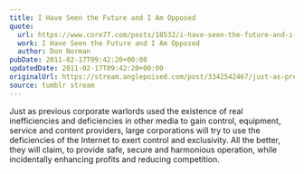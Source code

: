 ```yaml
---
title: I Have Seen the Future and I Am Opposed
quote:
  url: https://www.core77.com/posts/18532/i-have-seen-the-future-and-i-am-opposed-18532
  work: I Have Seen the Future and I Am Opposed
  author: Don Norman
pubDate: 2011-02-17T09:42:20+00:00
updatedDate: 2011-02-17T09:42:20+00:00
originalUrl: https://stream.anglepoised.com/post/3342542467/just-as-previous-corporate-warlords-used-the
source: tumblr stream
---
```


Just as previous corporate warlords used the existence of real inefficiencies and deficiencies in other media to gain control, equipment, service and content providers, large corporations will try to use the deficiencies of the Internet to exert control and exclusivity. All the better, they will claim, to provide safe, secure and harmonious operation, while incidentally enhancing profits and reducing competition.
